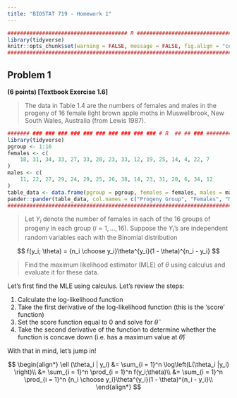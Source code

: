 ```yaml
---
title: "BIOSTAT 719 - Homework 1"
---
```


```r
###################################### R ######################################
library(tidyverse)
knitr::opts_chunk$set(warning = FALSE, message = FALSE, fig.align = "center")
###############################################################################
```

## Problem 1

**(6 points) [Textbook Exercise 1.6]**

> The data  in  Table  1.4 are  the  numbers  of  females and males in the progeny of 16 female light brown apple moths in Muswellbrook, New South Wales, Australia (from Lewis 1987).

```r
####### ### ### ### ### ### ### ### ### ### ### # R  ## ## ### ###############################
library(tidyverse)
pgroup <- 1:16
females <- c(
    18, 31, 34, 33, 27, 33, 28, 23, 33, 12, 19, 25, 14, 4, 22, 7
)
males <- c(
    11, 22, 27, 29, 24, 29, 25, 26, 38, 14, 23, 31, 20, 6, 34, 12
)
table_data <- data.frame(pgroup = pgroup, females = females, males = males)
pander::pander(table_data, col.names = c("Progeny Group", "Females", "Males"))
###############################################################################
```

> Let $Y_i$ denote the number of females in each of the 16 groups of progeny in each group ($i = 1, ..., 16$). Suppose the $Y_i$'s are independent random variables each with the Binomial distribution

$$
f(y_i; \theta) = {n_i \choose y_i}\theta^{y_i}(1 - \theta)^{n_i - y_i}
$$

> Find the maximum likelihood estimator (MLE) of $\theta$ using calculus and evaluate it for these data. 

Let's first find the MLE using calculus. Let's review the steps: 

1. Calculate the log-likelihood function
2. Take the first derivative of the log-likelihood function (this is the 'score' function)
3. Set the score function equal to 0 and solve for $\hat{\theta}$
4. Take the second derivative of the function to determine whether the function is concave down (i.e. has a maximum value at $\hat{\theta}$)

With that in mind, let's jump in! 

$$
\begin{align*}
\ell (\theta_i | y_i) &= \sum_{i = 1}^n \log\left(L(\theta_i |y_i) \right)\\
&= \sum_{i = 1}^n \prod_{i = 1}^n f(y_i;\theta)\\
&= \sum_{i = 1}^n \prod_{i = 1}^n {n_i \choose y_i}\theta^{y_i}(1 - \theta)^{n_i - y_i}\\
\end{align*}
$$


